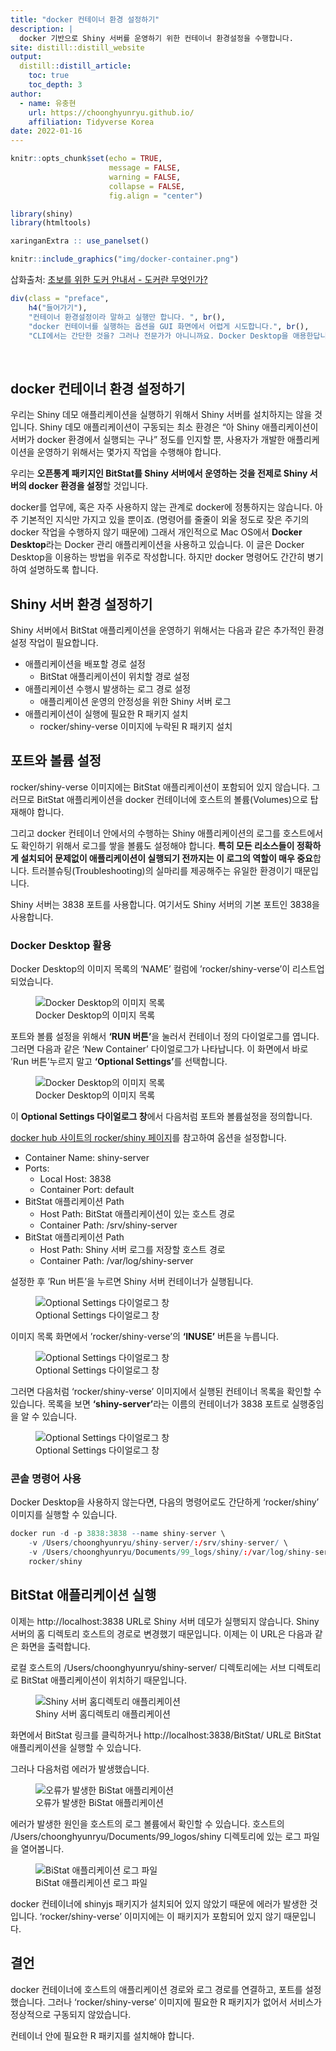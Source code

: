 ```yaml
---
title: "docker 컨테이너 환경 설정하기"
description: |
  docker 기반으로 Shiny 서버를 운영하기 위한 컨테이너 환경설정을 수행합니다.
site: distill::distill_website
output:
  distill::distill_article:
    toc: true
    toc_depth: 3  
author:
  - name: 유충현 
    url: https://choonghyunryu.github.io/
    affiliation: Tidyverse Korea
date: 2022-01-16
---
```


```r
knitr::opts_chunk$set(echo = TRUE, 
                      message = FALSE, 
                      warning = FALSE, 
                      collapse = FALSE,
                      fig.align = "center")

library(shiny)
library(htmltools)

xaringanExtra :: use_panelset()
```


```r
knitr::include_graphics("img/docker-container.png")
```
삽화출처: [초보를 위한 도커 안내서 - 도커란 무엇인가?](https://subicura.com/2017/01/19/docker-guide-for-beginners-1.html)

```r
div(class = "preface", 
    h4("들어가기"),
    "컨테이너 환경설정이라 말하고 실행만 합니다. ", br(),
    "docker 컨테이너를 실행하는 옵션을 GUI 화면에서 어렵게 시도합니다.", br(),
    "CLI에서는 간단한 것을? 그러나 전문가가 아니니까요. Docker Desktop을 애용한답니다.")
```

<br>

## docker 컨테이너 환경 설정하기
우리는 Shiny 데모 애플리케이션을 실행하기 위해서 Shiny 서버를 설치하지는 않을 것입니다. Shiny 데모 애플리케이션이 구동되는 최소 환경은 "아 Shiny 애플리케이션이 서버가 docker 환경에서 실행되는 구나" 정도를 인지할 뿐, 사용자가 개발한 애플리케이션을 운영하기 위해서는 몇가지 작업을 수행해야 합니다.  

우리는 **오픈통계 패키지인 BitStat를 Shiny 서버에서 운영하는 것을 전제로 Shiny 서버의 docker 환경을 설정**할 것입니다.

docker를 업무에, 혹은 자주 사용하지 않는 관계로 docker에 정통하지는 않습니다. 아주 기본적인 지식만 가지고 있을 뿐이죠. (명령어를 줄줄이 외울 정도로 잦은 주기의 docker 작업을 수행하지 않기 때문에) 그래서 개인적으로 Mac OS에서 **Docker Desktop**라는 Docker 관리 애플리케이션을 사용하고 있습니다. 
이 글은 Docker Desktop을 이용하는 방법을 위주로 작성합니다. 하지만 docker 명령어도 간간히 병기하여 설명하도록 합니다.

## Shiny 서버 환경 설정하기

Shiny 서버에서 BitStat 애플리케이션을 운영하기 위해서는 다음과 같은 추가적인 환경설정 작업이 필요합니다. 

* 애플리케이션을 배포할 경로 설정 
  - BitStat 애플리케이션이 위치할 경로 설정
* 애플리케이션 수행시 발생하는 로그 경로 설정
  - 애플리케이션 운영의 안정성을 위한 Shiny 서버 로그 
* 애플리케이션이 실행에 필요한 R 패키지 설치
  - rocker/shiny-verse 이미지에 누락된 R 패키지 설치

## 포트와 볼륨 설정
rocker/shiny-verse 이미지에는 BitStat 애플리케이션이 포함되어 있지 않습니다. 그러므로 BitStat 애플리케이션을 docker 컨테이너에 호스트의 볼륨(Volumes)으로 탑재해야 합니다.

그리고 docker 컨테이너 안에서의 수행하는 Shiny 애플리케이션의 로그를 호스트에서도 확인하기 위해서 로그를 쌓을 볼륨도 설정해야 합니다. 
**특히 모든 리소스들이 정확하게 설치되어 문제없이 애플리케이션이 실행되기 전까지는 이 로그의 역할이 매우 중요**합니다. 트러블슈팅(Troubleshooting)의 실마리를 제공해주는 유일한 환경이기 때문입니다.

Shiny 서버는 3838 포트를 사용합니다. 여기서도 Shiny 서버의 기본 포트인 3838을 사용합니다. 

### Docker Desktop 활용
Docker Desktop의 이미지 목록의 'NAME' 컬럼에 'rocker/shiny-verse'이 리스트업 되었습니다. 

![Docker Desktop의 이미지 목록](img/image-list.png)

포트와 볼륨 설정을 위해서 **'RUN 버튼'**을 눌러서 컨테이너 정의 다이얼로그를 엽니다. 그러면 다음과 같은 'New Container' 다이얼로그가 나타납니다. 이 화면에서 바로 'Run 버튼'누르지 말고 **'Optional Settings'**를 선택합니다. 

![Docker Desktop의 이미지 목록](img/new-container.png)

이 **Optional Settings 다이얼로그 창**에서 다음처럼 포트와 볼륨설정을 정의합니다.

[docker hub 사이트의 rocker/shiny 페이지](https://hub.docker.com/r/rocker/shiny)를 참고하여 옵션을 설정합니다.

* Container Name: shiny-server
* Ports:
  - Local Host: 3838
  - Container Port: default
* BitStat 애플리케이션 Path
  - Host Path: BitStat 애플리케이션이 있는 호스트 경로
  - Container Path: /srv/shiny-server
* BitStat 애플리케이션 Path
  - Host Path: Shiny 서버 로그를 저장할 호스트 경로
  - Container Path: /var/log/shiny-server  

설정한 후 'Run 버튼'을 누르면 Shiny 서버 컨테이너가 실행됩니다. 

![Optional Settings 다이얼로그 창](img/options.png)

이미지 목록 화면에서 'rocker/shiny-verse'의 **'INUSE'** 버튼을 누릅니다.

![Optional Settings 다이얼로그 창](img/inuse.png)

그러면 다음처럼 'rocker/shiny-verse' 이미지에서 실행된 컨테이너 목록을 확인할 수 있습니다. 목록을 보면 **'shiny-server'**라는 이름의 컨테이너가  3838 포트로 실행중임을 알 수 있습니다. 

![Optional Settings 다이얼로그 창](img/run-server.png)

### 콘솔 명령어 사용

Docker Desktop을 사용하지 않는다면, 다음의 명령어로도 간단하게 'rocker/shiny' 이미지를 실행할 수 있습니다.

```r
docker run -d -p 3838:3838 --name shiny-server \
    -v /Users/choonghyunryu/shiny-server/:/srv/shiny-server/ \
    -v /Users/choonghyunryu/Documents/99_logs/shiny/:/var/log/shiny-server/ \
    rocker/shiny
```

## BitStat 애플리케이션 실행
이제는 http://localhost:3838 URL로 Shiny 서버 데모가 실행되지 않습니다. Shiny 서버의 홈 디렉토리 호스트의 경로로 변경했기 때문입니다. 이제는 이  URL은 다음과 같은 화면을 출력합니다.

로컬 호스트의 /Users/choonghyunryu/shiny-server/ 디렉토리에는 서브 디렉토리로 BitStat 애플리케이션이 위치하기 때문입니다.

![Shiny 서버 홈디렉토리 애플리케이션](img/localhost.png)

화면에서 BitStat 링크를 클릭하거나  http://localhost:3838/BitStat/ URL로 BitStat 애플리케이션을 실행할 수 있습니다.

그러나 다음처럼 에러가 발생했습니다. 

![오류가 발생한 BiStat 애플리케이션](img/error.png)

에러가 발생한 원인을 호스트의 로그 볼륨에서 확인할 수 있습니다. 호스트의 /Users/choonghyunryu/Documents/99_logos/shiny 디렉토리에 있는 로그 파일을 열어봅니다.

![BiStat 애플리케이션 로그 파일](img/error-log.png)

docker 컨테이너에 shinyjs 패키지가 설치되어 있지 않았기 때문에 에러가 발생한 것입니다. 'rocker/shiny-verse' 이미지에는 이 패키지가 포함되어 있지 않기 때문입니다.


## 결언

docker 컨테이너에 호스트의 애플리케이션 경로와 로그 경로를 연결하고, 포트를 설정했습니다. 그러나 'rocker/shiny-verse' 이미지에 필요한 R 패키지가 없어서 서비스가 정상적으로 구동되지 않았습니다.

컨테이너 안에 필요한 R 패키지를 설치해야 합니다.



